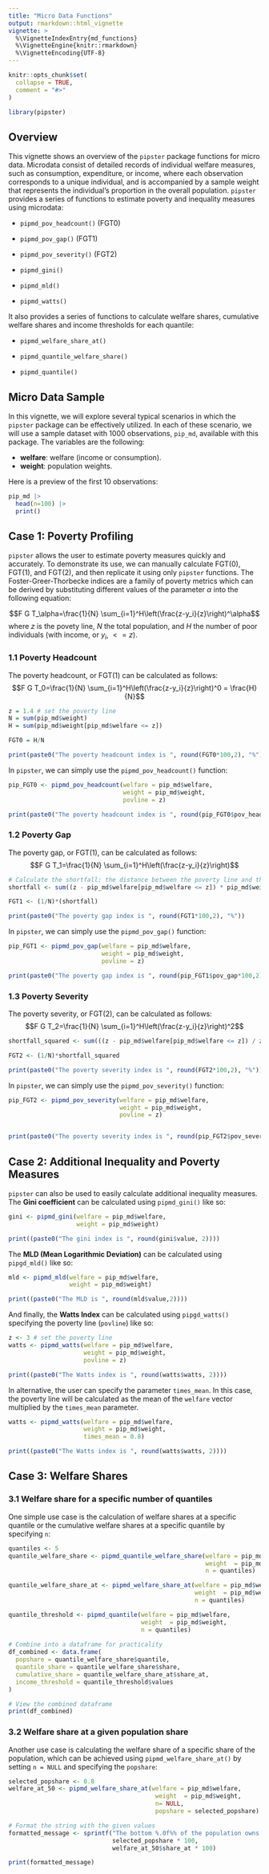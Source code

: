 ```yaml
---
title: "Micro Data Functions"
output: rmarkdown::html_vignette
vignette: >
  %\VignetteIndexEntry{md_functions}
  %\VignetteEngine{knitr::rmarkdown}
  %\VignetteEncoding{UTF-8}
---
```


```r
knitr::opts_chunk$set(
  collapse = TRUE,
  comment = "#>"
)
```

```r
library(pipster)
```
## Overview

This vignette shows an overview of the `pipster` package functions for micro data. Microdata consist of detailed records of individual welfare measures, such as consumption, expenditure, or income, where each observation corresponds to a unique individual, and is accompanied by a sample weight that represents the individual's proportion in the overall population.
`pipster` provides a series of functions to estimate poverty and inequality measures using microdata:

-   `pipmd_pov_headcount()` (FGT0)

-   `pipmd_pov_gap()` (FGT1)

-   `pipmd_pov_severity()` (FGT2)

-   `pipmd_gini()`

-   `pipmd_mld()`

-   `pipmd_watts()`

It also provides a series of functions to calculate welfare shares, cumulative welfare shares and income thresholds for each quantile:

-   `pipmd_welfare_share_at()`

-   `pipmd_quantile_welfare_share()`

-   `pipmd_quantile()`

## Micro Data Sample

In this vignette, we will explore several typical scenarios in which the `pipster` package can be effectively utilized. In each of these scenario, we will use a sample dataset with 1000 observations, `pip_md`, available with this package.  The variables are the following:

-   **welfare**: welfare (income or consumption).
-   **weight**: population weights.

Here is a preview of the first 10 observations:

```r
pip_md |>
  head(n=100) |>
  print()
```

## Case 1: Poverty Profiling
`pipster` allows the user to estimate poverty measures quickly and accurately. To demonstrate its use, we can manually calculate FGT(0), FGT(1), and FGT(2), and then replicate it using only `pipster` functions. The Foster-Greer-Thorbecke indices are a family of poverty metrics which can be derived by substituting different values of the parameter $\alpha$ into the following equation:

$$F G T_\alpha=\frac{1}{N} \sum_{i=1}^H\left(\frac{z-y_i}{z}\right)^\alpha$$
where $z$ is the povety line, $N$ the total population, and $H$ the number of poor individuals (with income, or $y_i$, $<= z$).

### 1.1 Poverty Headcount
The poverty headcount, or FGT(1) can be calculated as follows:
$$F G T_0=\frac{1}{N} \sum_{i=1}^H\left(\frac{z-y_i}{z}\right)^0 = \frac{H}{N}$$


```r
z = 1.4 # set the poverty line
N = sum(pip_md$weight)
H = sum(pip_md$weight[pip_md$welfare <= z])

FGT0 = H/N

print(paste0("The poverty headcount index is ", round(FGT0*100,2), "%"))
```
In `pipster`, we can simply use the `pipmd_pov_headcount()` function:

```r
pip_FGT0 <- pipmd_pov_headcount(welfare = pip_md$welfare,
                                weight = pip_md$weight,
                                povline = z)

print(paste0("The poverty headcount index is ", round(pip_FGT0$pov_headcount*100,2), "%"))
```

### 1.2 Poverty Gap
The poverty gap, or FGT(1), can be calculated as follows:
$$F G T_1=\frac{1}{N} \sum_{i=1}^H\left(\frac{z-y_i}{z}\right)$$


```r
# Calculate the shortfall: the distance between the poverty line and the income of the poor, for each poor.
shortfall <- sum((z - pip_md$welfare[pip_md$welfare <= z]) * pip_md$weight[pip_md$welfare <= z])/z

FGT1 <- (1/N)*(shortfall)

print(paste0("The poverty gap index is ", round(FGT1*100,2), "%"))
```


In `pipster`, we can simply use the `pipmd_pov_gap()` function:
```r
pip_FGT1 <- pipmd_pov_gap(welfare = pip_md$welfare,
                          weight = pip_md$weight,
                          povline = z)

print(paste0("The poverty gap index is ", round(pip_FGT1$pov_gap*100,2), "%"))
```

### 1.3 Poverty Severity
The poverty severity, or FGT(2), can be calculated as follows:
$$F G T_2=\frac{1}{N} \sum_{i=1}^H\left(\frac{z-y_i}{z}\right)^2$$

```r
shortfall_squared <- sum(((z - pip_md$welfare[pip_md$welfare <= z]) / z)^2 * pip_md$weight[pip_md$welfare <= z])

FGT2 <- (1/N)*shortfall_squared

print(paste0("The poverty severity index is ", round(FGT2*100,2), "%"))
```

In `pipster`, we can simply use the `pipmd_pov_severity()` function:
```r
pip_FGT2 <- pipmd_pov_severity(welfare = pip_md$welfare,
                               weight = pip_md$weight,
                               povline = z)


print(paste0("The poverty severity index is ", round(pip_FGT2$pov_severity*100,2), "%"))
```


## Case 2: Additional Inequality and Poverty Measures
`pipster` can also be used to easily calculate additional inequality measures. 
The **Gini coefficient** can be calculated using `pipmd_gini()` like so:
```r
gini <- pipmd_gini(welfare = pip_md$welfare,
                   weight = pip_md$weight)

print((paste0("The gini index is ", round(gini$value, 2))))
```


The **MLD (Mean Logarithmic Deviation)** can be calculated using `pipgd_mld()` like so:
```r
mld <- pipmd_mld(welfare = pip_md$welfare,
                 weight = pip_md$weight)

print((paste0("The MLD is ", round(mld$value,2))))
```

And finally, the **Watts Index** can be calculated using `pipgd_watts()` specifying the poverty line (`povline`) like so:
```r
z <- 3 # set the poverty line
watts <- pipmd_watts(welfare = pip_md$welfare,
                     weight = pip_md$weight,
                     povline = z)

print((paste0("The Watts index is ", round(watts$watts, 2))))
```

In alternative, the user can specify the parameter `times_mean`. In this case, the poverty line will be calculated as the mean of the `welfare` vector multiplied by the `times_mean` parameter.

```r
watts <- pipmd_watts(welfare = pip_md$welfare,
                     weight = pip_md$weight,
                     times_mean = 0.8)

print((paste0("The Watts index is ", round(watts$watts, 2))))
```
## Case 3: Welfare Shares

### 3.1 Welfare share for a specific number of quantiles

One simple use case is the calculation of welfare shares at a specific quantile or the cumulative welfare shares at a specific quantile by specifying `n`:

```r
quantiles <- 5
quantile_welfare_share <- pipmd_quantile_welfare_share(welfare = pip_md$welfare,
                                                       weight  = pip_md$weight,
                                                       n = quantiles)

quantile_welfare_share_at <- pipmd_welfare_share_at(welfare = pip_md$welfare,
                                                    weight  = pip_md$weight,
                                                    n = quantiles)

quantile_threshold <- pipmd_quantile(welfare = pip_md$welfare,
                                     weight  = pip_md$weight,
                                     n = quantiles)
  
# Combine into a dataframe for practicality
df_combined <- data.frame(
  popshare = quantile_welfare_share$quantile,
  quantile_share = quantile_welfare_share$share,
  cumulative_share = quantile_welfare_share_at$share_at,
  income_threshold = quantile_threshold$values
)

# View the combined dataframe
print(df_combined)
```

### 3.2 Welfare share at a given population share

Another use case is calculating the welfare share of a specific share of the population, which can be achieved using `pipmd_welfare_share_at()` by setting `n = NULL` and specifying the `popshare`:

```r
selected_popshare <- 0.8
welfare_at_50 <- pipmd_welfare_share_at(welfare = pip_md$welfare,
                                         weight  = pip_md$weight,
                                         n= NULL,
                                         popshare = selected_popshare)

# Format the string with the given values
formatted_message <- sprintf("The bottom %.0f%% of the population owns %.0f%% of welfare.",
                             selected_popshare * 100,
                             welfare_at_50$share_at * 100)

print(formatted_message)
```





